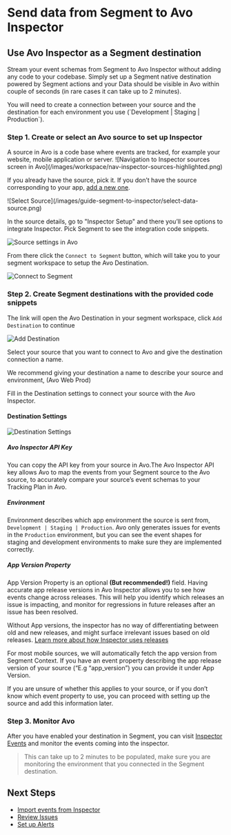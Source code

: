
# Send data from Segment to Avo Inspector

## Use Avo Inspector as a Segment destination

Stream your event schemas from Segment to Avo Inspector without adding any code to your codebase. Simply set up a Segment native destination powered by Segment actions and your Data should be visible in Avo within couple of seconds (in rare cases it can take up to 2 minutes).

<Callout type="info">
  You will need to create a connection between your source and the destination
  for each environment you use (`Development | Staging | Production`).
</Callout>

### Step 1. Create or select an Avo source to set up Inspector

<Callout type="info">
  A source in Avo is a code base where events are tracked, for example your
  website, mobile application or server.
</Callout>
![Navigation to Inspector sources screen in Avo](/images/workspace/nav-inspector-sources-highlighted.png)

If you already have the source, pick it. If you don’t have the source corresponding to your app, [add a new one](/inspector/inspector-overview#configuring-sources).

<div style={{ maxWidth: 400, paddingTop: '1.5rem', margin: 'auto' }}>
  ![Select Source](/images/guide-segment-to-inspector/select-data-source.png)
</div>

In the source details, go to "Inspector Setup" and there you’ll see options to integrate Inspector. Pick Segment to see the integration code snippets.

![Source settings in Avo](/images/guide-segment-to-inspector/source-setup.png)

From there click the `Connect to Segment` button, which will take you to your segment workspace to setup the Avo Destination.

![Connect to Segment](/images/guide-segment-to-inspector/connect-to-segment.png)

### Step 2. Create Segment destinations with the provided code snippets

The link will open the Avo Destination in your segment workspace, click `Add Destination` to continue

![Add Destination](/images/guide-segment-to-inspector/avo-destination-segment.png)

Select your source that you want to connect to Avo and give the destination connection a name.

<Callout type="info">
  We recommend giving your destination a name to describe your source and
  environment, (Avo Web Prod)
</Callout>

Fill in the Destination settings to connect your source with the Avo Inspector.

#### Destination Settings

![Destination Settings](/images/guide-segment-to-inspector/avo-destination-settings.png)

##### Avo Inspector API Key

You can copy the API key from your source in Avo.The Avo Inspector API key allows Avo to map the events from your Segment source to the Avo source, to accurately compare your source’s event schemas to your Tracking Plan in Avo.

##### Environment

Environment describes which app environment the source is sent from, `Development | Staging | Production`.
Avo only generates issues for events in the `Production` environment, but you can see the event shapes for staging and development environments to make sure they are implemented correctly.

##### App Version Property

App Version Property is an optional **(But recommended!)** field. Having accurate app release versions in Avo Inspector allows you to see how events change across releases. This will help you identify which releases an issue is impacting, and monitor for regressions in future releases after an issue has been resolved.

Without App versions, the inspector has no way of differentiating between old and new releases, and might surface irrelevant issues based on old releases. [Learn more about how Inspector uses releases](https://www.avo.app/docs/inspector/inspector-issues-view#release-and-source-breakdown)

For most mobile sources, we will automatically fetch the app version from Segment Context. If you have an event property describing the app release version of your source (“E.g “app_version”) you can provide it under App Version.

If you are unsure of whether this applies to your source, or if you don’t know which event property to use, you can proceed with setting up the source and add this information later.

### Step 3. Monitor Avo

After you have enabled your destination in Segment, you can visit [Inspector Events](https://www.avo.app/schemas/fwtXqAc0fCLy7b7oGW40/inspector/events) and monitor the events coming into the inspector.

> This can take up to 2 minutes to be populated, make sure you are monitoring the environment that you connected in the Segment destination.

## Next Steps

- [Import events from Inspector](https://www.avo.app/docs/inspector/add-events-from-inspector)
- [Review Issues](https://www.avo.app/docs/inspector/inspector-issues-view)
- [Set up Alerts](https://www.avo.app/docs/inspector/inspector-slack-alerts)
